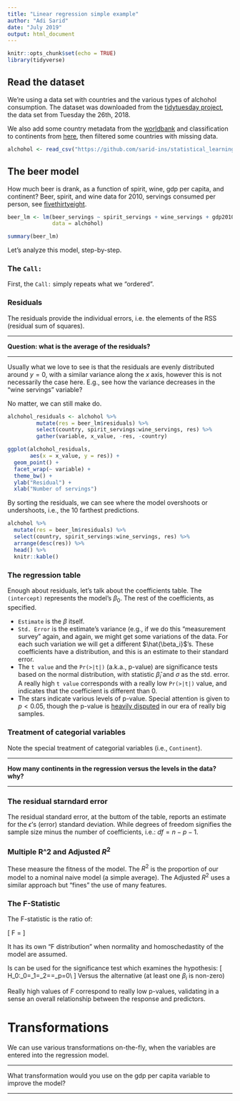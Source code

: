 ```yaml
---
title: "Linear regression simple example"
author: "Adi Sarid"
date: "July 2019"
output: html_document
---
```


```r
knitr::opts_chunk$set(echo = TRUE)
library(tidyverse)
```

## Read the dataset

We're using a data set with countries and the various types of alchohol consumption. The dataset was downloaded from the [tidytuesday project](https://github.com/rfordatascience/tidytuesday), the data set from Tuesday the 26th, 2018.

We also add some country metadata from the [worldbank](https://data.worldbank.org/) and classification to continents from [here](https://datahub.io/JohnSnowLabs/country-and-continent-codes-list#data), then filtered some countries with missing data.

```r
alchohol <- read_csv("https://github.com/sarid-ins/statistical_learning_course/raw/master/datasets/alchohol_consumption/alchohol_consumption_ready.csv")

```

## The beer model

How much beer is drank, as a function of spirit, wine, gdp per capita, and continent?
Beer, spirit, and wine data for 2010, servings consumed per person, see [fivethirtyeight](https://fivethirtyeight.com/features/dear-mona-followup-where-do-people-drink-the-most-beer-wine-and-spirits/).

```r

beer_lm <- lm(beer_servings ~ spirit_servings + wine_servings + gdp2010 + Continent_Name,
              data = alchohol)

summary(beer_lm)

```

Let's analyze this model, step-by-step.

### The `Call:`

First, the `Call:` simply repeats what we "ordered".

### Residuals

The residuals provide the individual errors, i.e. the elements of the RSS (residual sum of squares).

***

**Question: what is the average of the residuals?**

***

Usually what we love to see is that the residuals are evenly distributed around $y=0$, with a similar variance along the $x$ axis, however this is not necessarily the case here. E.g., see how the variance decreases in the "wine servings" variable?

No matter, we can still make do.

```r
alchohol_residuals <- alchohol %>% 
         mutate(res = beer_lm$residuals) %>% 
         select(country, spirit_servings:wine_servings, res) %>% 
         gather(variable, x_value, -res, -country)

ggplot(alchohol_residuals,
       aes(x = x_value, y = res)) + 
  geom_point() + 
  facet_wrap(~ variable) + 
  theme_bw() + 
  ylab("Residual") + 
  xlab("Number of servings")
```

By sorting the residuals, we can see where the model overshoots or undershoots, i.e., the 10 farthest predictions.
```r
alchohol %>% 
  mutate(res = beer_lm$residuals) %>%
  select(country, spirit_servings:wine_servings, res) %>% 
  arrange(desc(res)) %>% 
  head() %>% 
  knitr::kable()
```

### The regression table

Enough about residuals, let's talk about the coefficients table. The `(intercept)` represents the model's $\beta_0$. The rest of the coefficients, as specified. 

   * `Estimate` is the $\beta$ itself. 
   * `Std. Error` is the estimate's variance (e.g., if we do this "measurement survey" again, and again, we might get some variations of the data. For each such variation we will get a different $\hat{\beta_i}$'s. These coefficients have a distribution, and this is an estimate to their standard error.
   * The `t value` and the `Pr(>|t|)` (a.k.a., p-value) are significance tests based on the normal distribution, with statistic $\hat{\beta}_i$ and $\sigma$ as the std. error. A really high `t value` corresponds with a really low `Pr(>|t|)` value, and indicates that the coefficient is different than $0$.
   * The stars indicate various levels of p-value. Special attention is given to $p<0.05$, though the p-value is [heavily disputed](https://amstat.tandfonline.com/doi/full/10.1080/00031305.2016.1154108#.XSx3YugzaUk) in our era of really big samples.
   
### Treatment of categorial variables

Note the special treatment of categorial variables (i.e., `Continent`).

*** 

**How many continents in the regression versus the levels in the data? why?**

***

### The residual starndard error

The residual standard error, at the buttom of the table, reports an estimate for the $\epsilon$'s (error) standard deviation. While degrees of freedom signifies the sample size minus the number of coefficients, i.e.: $df=n-p-1$.

### Multiple R^2 and Adjusted $R^2$

These measure the fitness of the model. The $R^2$ is the proportion of our model to a nominal naive model (a simple average). The Adjusted $R^2$ uses a similar approach but "fines" the use of many features.

### The F-Statistic

The F-statistic is the ratio of:

\[
F = \frac{(TSS-RSS)/p}{RSS/(n-p-1)}
\]

It has its own "F distribution" when normality and homoschedastity of the model are assumed. 

Is can be used for the significance test which examines the hypothesis:
\[
H_0:\beta_0=\beta_1=\beta_2=\ldots=\beta_p=0\\
\]
Versus the alternative (at least one $\beta_i$ is non-zero)

Really high values of $F$ correspond to really low p-values, validating in a sense an overall relationship between the response and predictors.


# Transformations

We can use various transformations on-the-fly, when the variables are entered into the regression model.

***

What transformation would you use on the gdp per capita variable to improve the model?

***